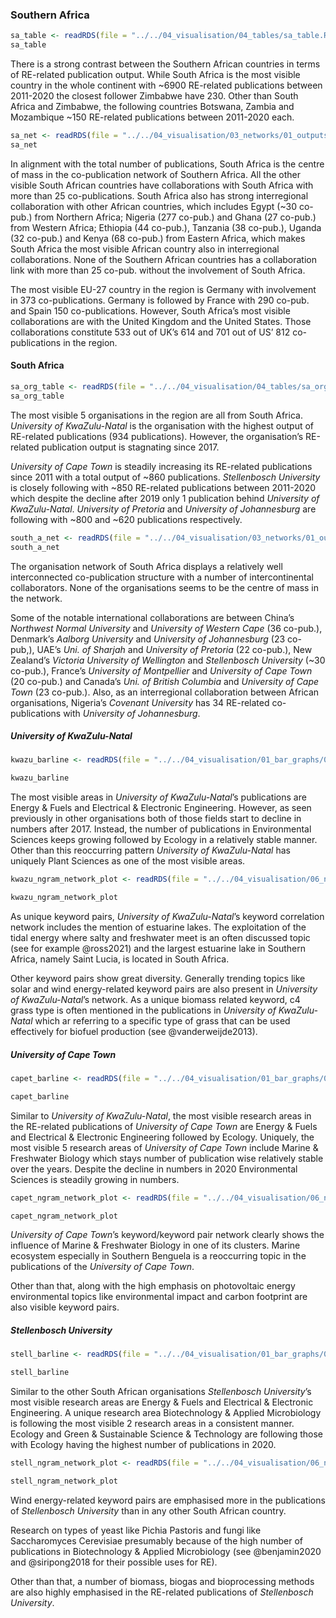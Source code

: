 ### Southern Africa

```r
sa_table <- readRDS(file = "../../04_visualisation/04_tables/sa_table.Rds")
sa_table
```

There is a strong contrast between the Southern African countries in terms of RE-related publication output. While South Africa is the most visible country in the whole continent with ~6900 RE-related publications between 2011-2020 the closest follower Zimbabwe have 230. Other than South Africa and Zimbabwe, the following countries Botswana, Zambia and Mozambique ~150 RE-related publications between 2011-2020 each.



```r
sa_net <- readRDS(file = "../../04_visualisation/03_networks/01_outputs/san_net.Rds")
sa_net
```
In alignment with the total number of publications, South Africa is the centre of mass in the co-publication network of Southern Africa. All the other visible South African countries have collaborations with South Africa with more than 25 co-publications. South Africa also has strong interregional collaboration with other African countries, which includes Egypt (~30 co-pub.) from Northern Africa; Nigeria (277 co-pub.) and Ghana (27 co-pub.) from Western Africa; Ethiopia (44 co-pub.), Tanzania (38 co-pub.), Uganda (32 co-pub.) and Kenya (68 co-pub.) from Eastern Africa, which makes South Africa the most visible African country also in interregional collaborations. None of the Southern African countries has a collaboration link with more than 25 co-pub. without the involvement of South Africa. 

The most visible EU-27 country in the region is Germany with involvement in 373 co-publications. Germany is followed by France with 290 co-pub. and Spain 150 co-publications. However, South Africa’s most visible collaborations are with the United Kingdom and the United States. Those collaborations constitute 533 out of UK’s 614 and 701 out of US’ 812 co-publications in the region.

#### South Africa

```r
sa_org_table <- readRDS(file = "../../04_visualisation/04_tables/sa_org_table.Rds")
sa_org_table
```
The most visible 5 organisations in the region are all from South Africa.  *University of KwaZulu-Natal* is the organisation with the highest output of RE-related publications (934 publications). However, the organisation's RE-related publication output is stagnating since 2017.

*University of Cape Town* is steadily increasing its RE-related publications since 2011 with a total output of ~860 publications. *Stellenbosch University* is closely following with ~850 RE-related publications between 2011-2020 which despite the decline after 2019 only 1 publication behind *University of KwaZulu-Natal*. *University of Pretoria* and *University of Johannesburg* are following with ~800 and ~620 publications respectively.



```r
south_a_net <- readRDS(file = "../../04_visualisation/03_networks/01_outputs/south_a_net.Rds")
south_a_net
```
The organisation network of South Africa displays a relatively well interconnected co-publication structure with a number of intercontinental collaborators. None of the organisations seems to be the centre of mass in the network. 

Some of the notable international collaborations are between China's *Northwest Normal University* and *University of Western Cape* (36 co-pub.), Denmark's *Aalborg University* and *University of Johannesburg* (23 co-pub,), UAE's *Uni. of Sharjah* and *University of Pretoria* (22 co-pub.), New Zealand's *Victoria University of Wellington* and *Stellenbosch University* (~30 co-pub.), France's *University of Montpellier* and *University of Cape Town* (20 co-pub.) and Canada's *Uni. of British Columbia* and *University of Cape Town* (23 co-pub.). Also, as an interregional collaboration between African organisations, Nigeria's *Covenant University* has 34 RE-related co-publications with *University of Johannesburg*. 


#####  University of KwaZulu-Natal

```r
kwazu_barline <- readRDS(file = "../../04_visualisation/01_bar_graphs/02_regions/kwazu_ra_barline.Rds")

kwazu_barline
```
The most visible areas in *University of KwaZulu-Natal*'s publications are Energy & Fuels and Electrical & Electronic Engineering. However, as seen previously in other organisations both of those fields start to decline in numbers after 2017. Instead, the number of publications in Environmental Sciences keeps growing followed by Ecology in a relatively stable manner. Other than this reoccurring pattern *University of KwaZulu-Natal* has uniquely Plant Sciences as one of the most visible areas.


```r
kwazu_ngram_network_plot <- readRDS(file = "../../04_visualisation/06_ngrams/kwazu_ngram_network_plot.Rds")

kwazu_ngram_network_plot
```
As unique keyword pairs,  *University of KwaZulu-Natal*'s keyword correlation network includes the mention of estuarine lakes. The exploitation of the tidal energy where salty and freshwater meet is an often discussed topic (see for example @ross2021) and the largest estuarine lake in Southern Africa, namely Saint Lucia, is located in South Africa.

Other keyword pairs show great diversity. Generally trending topics like solar and wind energy-related keyword pairs are also present in *University of KwaZulu-Natal*'s network. As a unique biomass related keyword, c4 grass type is often mentioned in the publications in *University of KwaZulu-Natal* which ar referring to a specific type of grass that can be used effectively for biofuel production (see @vanderweijde2013).

##### University of Cape Town 
```r

capet_barline <- readRDS(file = "../../04_visualisation/01_bar_graphs/02_regions/capet_ra_barline.Rds")

capet_barline
```
Similar to *University of KwaZulu-Natal*, the most visible research areas in the RE-related publications of *University of Cape Town* are Energy & Fuels and Electrical & Electronic Engineering followed by Ecology. Uniquely, the most visible 5 research areas of *University of Cape Town* include Marine & Freshwater Biology which stays number of publication wise relatively stable over the years. Despite the decline in numbers in 2020 Environmental Sciences is steadily growing in numbers.

```r
capet_ngram_network_plot <- readRDS(file = "../../04_visualisation/06_ngrams/capet_ngram_network_plot.Rds")

capet_ngram_network_plot
```
*University of Cape Town*'s keyword/keyword pair network clearly shows the influence of Marine & Freshwater Biology in one of its clusters. Marine ecosystem especially in Southern Benguela is a reoccurring topic in the publications of the *University of Cape Town*.

Other than that, along with the high emphasis on photovoltaic energy environmental topics like environmental impact and carbon footprint are also visible keyword pairs. 

##### Stellenbosch University 
```r
stell_barline <- readRDS(file = "../../04_visualisation/01_bar_graphs/02_regions/stell_ra_barline.Rds")

stell_barline
```
Similar to the other South African organisations *Stellenbosch University*'s most visible research areas are Energy & Fuels and Electrical & Electronic Engineering. A unique research area Biotechnology & Applied Microbiology is following the most visible 2 research areas in a consistent manner. Ecology and Green & Sustainable Science & Technology are following those with Ecology having the highest number of publications in 2020.
```r
stell_ngram_network_plot <- readRDS(file = "../../04_visualisation/06_ngrams/stell_ngram_network_plot.Rds")

stell_ngram_network_plot
```
Wind energy-related keyword pairs are emphasised more in the publications of *Stellenbosch University* than in any other South African country.

Research on types of yeast like Pichia Pastoris and fungi like Saccharomyces Cerevisiae presumably because of the high number of publications in Biotechnology & Applied Microbiology (see @benjamin2020 and @siripong2018 for their possible uses for RE).

Other than that, a number of biomass, biogas and bioprocessing methods are also highly emphasised in the RE-related publications of *Stellenbosch University*.